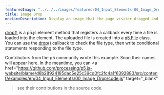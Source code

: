 ---
featuredImage: "../../../images/featured/04_Input_Elements-00_Image_Drop-thumbnail.png"
title: Image Drop
oneLineDescription: Display an image that the page visitor dragged and dropped.
---

<a href="https://p5js.org/reference/#/p5.Element/drop" target="_blank">drop()</a>
is a p5.js element method that registers a callback every time a file is loaded 
into the element. The uploaded file is created into a 
<a href="https://p5js.org/reference/#/p5.File" target="_blank">p5.File</a> 
class. You can use the 
<a href="https://p5js.org/reference/#/p5.Element/drop" target="_blank">drop()</a> 
callback to check the file type, then write conditional statements responding to 
the file type.

Contributors from the p5 community wrote this example. Soon their names will 
appear here. In the meantime, you can 
<a 
href="https://github.com/processing/p5.js-website/blame/d6b28924185dac5e25c39cd0fc2fc4a1f6392883/src/content/examples/en/04_Input_Elements/00_Image_Drop/code.js" target="_blank"
>see their contributions in the source code</a>.